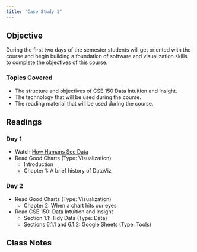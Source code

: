 ```yaml
---
title: "Case Study 1"
---
```


## Objective 

During the first two days of the semester students will get oriented with the course and begin building a foundation of software and visualization skills to complete the objectives of this course.

### Topics Covered

* The structure and objectives of CSE 150 Data Intuition and Insight.
* The technology that will be used during the course.
* The reading material that will be used during the course.

## Readings

### Day 1  

* Watch [How Humans See Data](https://www.youtube.com/watch?v=fSgEeI2Xpdc)
* Read Good Charts (Type: Visualization)
  + Introduction
  + Chapter 1: A brief history of DataViz 

### Day 2 

* Read Good Charts (Type: Visualization)
  + Chapter 2: When a chart hits our eyes
* Read CSE 150: Data Intuition and Insight
  + Section 1.1: Tidy Data (Type: Data)
  + Sections 6.1.1 and 6.1.2: Google Sheets (Type: Tools)
  
## Class Notes  